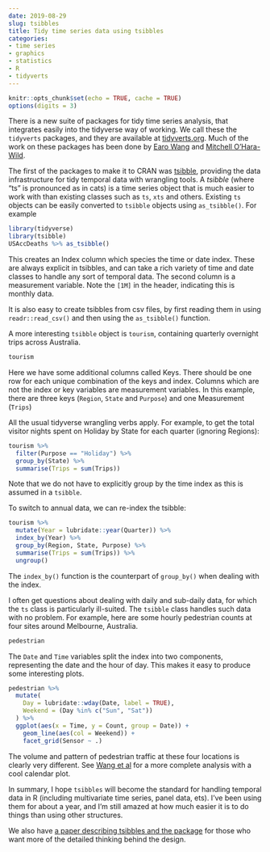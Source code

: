 ```yaml
---
date: 2019-08-29
slug: tsibbles
title: Tidy time series data using tsibbles
categories:
- time series
- graphics
- statistics
- R
- tidyverts
---
```


```r
knitr::opts_chunk$set(echo = TRUE, cache = TRUE)
options(digits = 3)
```

There is a new suite of packages for tidy time series analysis, that integrates easily into the tidyverse way of working. We call these the `tidyverts` packages, and they are available at [tidyverts.org](https://tidyverts.org). Much of the work on these packages has been done by [Earo Wang](https://earo.me) and [Mitchell O'Hara-Wild](https://mitchelloharawild.com).

The first of the packages to make it to CRAN was [tsibble](https://tsibble.tidyverts.org/), providing the data infrastructure for tidy temporal data with wrangling tools.  A *tsibble* (where "ts" is pronounced as in cats) is a time series object that is much easier to work with than existing classes such as `ts`, `xts` and others. Existing `ts` objects can be easily converted to `tsibble` objects using `as_tsibble()`. For example

```r
library(tidyverse)
library(tsibble)
USAccDeaths %>% as_tsibble()
```

This creates an Index column which species the time or date index. These are always explicit in tsibbles, and can take a rich variety of time and date classes to handle any sort of temporal data. The second column is a measurement variable. Note the `[1M]` in the header, indicating this is monthly data.

It is also easy to create tsibbles from csv files, by first reading them in using `readr::read_csv()` and then using the `as_tsibble()` function.

A more interesting `tsibble` object is `tourism`, containing quarterly overnight trips across Australia.

```r
tourism
```

Here we have some additional columns called Keys. There should be one row for each unique combination of the keys and index. Columns which are not the index or key variables are measurement variables. In this example, there are three keys (`Region`, `State` and `Purpose`) and one Measurement (`Trips`)

All the usual tidyverse wrangling verbs apply. For example, to get the total visitor nights spent on Holiday by State for each quarter (ignoring Regions):

```r
tourism %>%
  filter(Purpose == "Holiday") %>%
  group_by(State) %>%
  summarise(Trips = sum(Trips))
```

Note that we do not have to explicitly group by the time index as this is assumed in a `tsibble`.

To switch to annual data, we can re-index the tsibble:

```r
tourism %>%
  mutate(Year = lubridate::year(Quarter)) %>%
  index_by(Year) %>%
  group_by(Region, State, Purpose) %>%
  summarise(Trips = sum(Trips)) %>%
  ungroup()
```

The `index_by()` function is the counterpart of `group_by()` when dealing with the index.

I often get questions about dealing with daily and sub-daily data, for which the `ts` class is particularly ill-suited. The `tsibble` class handles such data with no problem. For example, here are some hourly pedestrian counts at four sites around Melbourne, Australia.

```r
pedestrian
```

The `Date` and `Time` variables split the index into two components, representing the date and the hour of day. This makes it easy to produce some interesting plots.

```r
pedestrian %>%
  mutate(
    Day = lubridate::wday(Date, label = TRUE),
    Weekend = (Day %in% c("Sun", "Sat"))
  ) %>%
  ggplot(aes(x = Time, y = Count, group = Date)) +
    geom_line(aes(col = Weekend)) +
    facet_grid(Sensor ~ .)
```

The volume and pattern of pedestrian traffic at these four locations is clearly very different. See [Wang et al](https://robjhyndman.com/publications/calendar-vis/) for a more complete analysis with a cool calendar plot.

In summary, I hope `tsibbles` will become the standard for handling temporal data in R (including multivariate time series, panel data, ets). I've been using them for about a year, and I'm still amazed at how much easier it is to do things than using other structures.

We also have [a paper describing tsibbles and the package](https://robjhyndman.com/publications/tsibble/) for those who want more of the detailed thinking behind the design.

